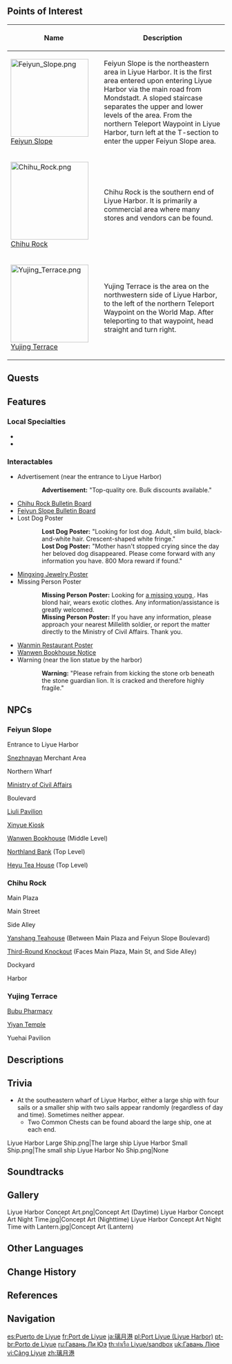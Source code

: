 {{About|the city|the nation|Liyue|the soundtrack|Liyue (Soundtrack)}}
{{Location Infobox
|image        = Liyue Harbor.png
|type         = Subarea
|type2        = Main City
|region       = Liyue
|area         = Sea of Clouds
}}
{{Location Intro|{{Lang|'''Liyue Harbor'''|zh=璃月港|zh_rm=Líyuè-gǎng|zh_tl=Liyue Harbor}}|description=<p>Before the [[Archon War]], [[Rex Lapis]] brought his people south of [[Mt. Tianheng]], to found what is now known as Liyue Harbor. They tried to expand their city to [[Guili Plains]], but after [[Guizhong]] died during the [[Archon War]], they moved back to Liyue Harbor. </p>}}

==Points of Interest==
{| class="article-table alternating-colors-table tdc1" style="width: 100%;"
! style="width: 200px;" | Name
! Description
|- id="Feiyun Slope"
| [[File:Feiyun Slope.png|180px]]<br />[[Feiyun Slope]]
| Feiyun Slope is the northeastern area in Liyue Harbor. It is the first area entered upon entering Liyue Harbor via the main road from Mondstadt. A sloped staircase separates the upper and lower levels of the area. From the northern Teleport Waypoint in Liyue Harbor, turn left at the T-section to enter the upper Feiyun Slope area.
|- id="Chihu Rock"
| [[File:Chihu Rock.png|180px]]<br />[[Chihu Rock]]
| Chihu Rock is the southern end of Liyue Harbor. It is primarily a commercial area where many stores and vendors can be found.
|- id="Yujing Terrace"
| [[File:Yujing Terrace.png|180px]]<br />[[Yujing Terrace]]
| Yujing Terrace is the area on the northwestern side of Liyue Harbor, to the left of the northern Teleport Waypoint on the World Map. After teleporting to that waypoint, head straight and turn right.
|}

==Quests==
{{Quests by Category List|heo=1}}

==Features==
===Local Specialties===
*{{Item|Glaze Lily}}
*{{Item|Silk Flower}}

===Interactables===
* Advertisement (near the entrance to Liyue Harbor)
{{Dialogue start}}
::'''Advertisement:''' "Top-quality ore. Bulk discounts available."
{{Dialogue end}}
*[[Chihu Rock Bulletin Board]]
*[[Feiyun Slope Bulletin Board]]
*Lost Dog Poster
{{Dialogue start}}
::'''Lost Dog Poster:''' "Looking for lost dog. Adult, slim build, black-and-white hair. Crescent-shaped white fringe."
::'''Lost Dog Poster:''' "Mother hasn't stopped crying since the day her beloved dog disappeared. Please come forward with any information you have. 800 Mora  reward if found."
{{Dialogue end}}
*[[Mingxing Jewelry#Mingxing Jewelry Poster|Mingxing Jewelry Poster]]
*Missing Person Poster
{{Dialogue start}}
::'''Missing Person Poster:''' Looking for [[Traveler's Sibling|a missing young {{MC|m=female|f=male}}]]. Has blond hair, wears exotic clothes. Any information/assistance is greatly welcomed.
::'''Missing Person Poster:''' If you have any information, please approach your nearest Millelith soldier, or report the matter directly to the Ministry of Civil Affairs. Thank you.
{{Dialogue end}}
*[[Wanmin Restaurant#Wanmin Restaurant Poster|Wanmin Restaurant Poster]]
*[[Wanwen Bookhouse#Wanwen Bookhouse Notice|Wanwen Bookhouse Notice]]
*Warning (near the lion statue by the harbor)
{{Dialogue start}}
::'''Warning:''' "Please refrain from kicking the stone orb beneath the stone guardian lion. It is cracked and therefore highly fragile."
{{Dialogue end}}

==NPCs==
===Feiyun Slope===
;Entrance to Liyue Harbor
{{Column|2|
* [[Bibo]] &mdash; Ship Owner
* [[Cai Le]] &mdash; Millelith
* [[Cai Xun]] &mdash; Millelith
* [[Changchang]] (Daytime)
* [[Linlang]] &mdash; Owner, [[Xigu Antiques]] (Daytime)
* [[Xiuhua]] &mdash; [[Baiju Guesthouse]] Waitress
* [[Zhang Shun]] &mdash; Peddler
}}

;[[Snezhnaya]]n Merchant Area
{{Column|2|
* [[Andrei]] &mdash; Manager, Northland Bank (Nighttime)
* [[Ivanovich]] &mdash; Traveling Merchant
* [[Kun]] &mdash; Millelith
* [[Nadia]] &mdash; Guard, Northland Bank (Daytime)
* [[Vlad]] &mdash; Guard, Northland Bank (Nighttime)
}}

;Northern Wharf
{{Column|2|
* [[Bolai]] &mdash; Boss, [[Wanyou Boutique]]
* [[Chaonan]] &mdash; Repairman (Daytime)
* [[Chaoxi]] (Nighttime)
* [[Chunshui]] (Daytime)
* [[Hongyu]]
* [[Jiangzhou]] (Daytime)
* [[Nervous An]] &mdash; Administrator, Maritime Authority
* [[Sisi]]
}}

;[[Ministry of Civil Affairs]]
{{Column|1|
* [[Big-Footed Dajiao]] (Daytime)
* [[Clerk Zhao]] &mdash; Clerk, Ministry of Civil Affairs (Daytime)
* [[Jiayi]] &mdash; Millelith
* [[Xu]] &mdash; Servant, Feiyun Commerce Guild
}}

;Boulevard
{{Column|2|
* [[Changshun]] &mdash; Merchant
* [[Ferrylady]] &mdash; Undertaker, [[Wangsheng Funeral Parlor]] (Nighttime)
* [[Linlang]] &mdash; Owner, Xigu Antiques (Nighttime)
* [[Tiantian]] &mdash; Recruiter, Adventurers' Guild
* [[Qiming]] &mdash; Fortuneteller (Nighttime)
* [[Xingxi]] &mdash; Owner, [[Mingxing Jewelry]]
* [[Yicheng]] &mdash; Millelith
* [[Yi Xian]] (Daytime) (Top Level)
* [[Yi Zhu]] (Daytime) (Top Level)
* [[Yi Zhu]] (Nighttime)
}}

;[[Liuli Pavilion]]
{{Column|1|
* [[Francis]] (Inside, Daytime)
* [[Hongru]] &mdash; Waiter, Liuli Pavilion (Inside)
* [[Licai]] &mdash; Waitress, Liuli Pavilion (Outside)
}}

;[[Xinyue Kiosk]]
{{Column|1|
* [[Francis]] (Inside, Nighttime)
* [[Heli]] &mdash; Waiter, Xinyue Kiosk (Inside)
* [[Yueshu]] &mdash; Waitress, Xinyue Kiosk (Outside)
}}

;[[Wanwen Bookhouse]] (Middle Level)
{{Column|1|
* [[Gao Fei]] (Daytime)
* [[Jifang]] &mdash; Boss, [[Wanwen Bookhouse]]
* [[Mu Chen]] (Daytime)
}}

;[[Northland Bank]] (Top Level)
{{Column|2|
* [[Andrei]] &mdash; Manager, Northland Bank (Inside, Daytime)
* [[Ekaterina]] &mdash; Receptionist, Northland Bank (Inside)
* [[Hao (Liyue Harbor)|Hao]] (Outside, Daytime)
* [[Huihui]] (Outside, Daytime)
* [[Mister Qi]] (Inside, Daytime)
* [[Nadia]] (Outside, Nighttime)
* [[Vlad]] (Outside, Daytime)
}}

;[[Heyu Tea House]] (Top Level)
{{Column|1|
* [[Changhu]] (Daytime)
* [[Clerk Zhao]] (Nighttime)
* [[Fan Er'ye]] &mdash; Boss, Heyu Tea House
* [[Gentry Maocai]] (Daytime)
* [[Tea Master Liu Su]] &mdash; Storyteller
}}

===Chihu Rock===
;Main Plaza
{{Column|2|
* [[Chen the Sharp]] &mdash; Street Food Vendor
* [[Dongsheng]] &mdash; Owner, [[Second Life]]
* [[Granny Shan]] &mdash; Toy Seller
* [[Manager Kuan]] &mdash; Shift Supervisor, [[Blackcliff Forge]] (Daytime)
* [[Qian]] &mdash; Miner
* [[Shitou]] &mdash; Boss, [[Jade Mystery]]
* [[Yiran]] (Daytime)
}}

;Main Street
{{Column|2|
* [[Big-Footed Dajiao]] (Nighttime)
* [[Captain Wu]] &mdash; Miner
* [[Chef Mao]] &mdash; Boss, [[Wanmin Restaurant]]
* [[Dugu Shuo]] (Daytime)
* [[Freki]] &mdash; Gourmet
* [[Gentry De'an]] (Daytime)
* [[Geri]] &mdash; Gourmet
* [[Katheryne]] &mdash; Receptionist, Adventurers' Guild
* [[Lan]] &mdash; Branch Master, Adventurers' Guild
* [[Master Zhang]] &mdash; Blacksmith, [[Hanfeng's Ironmongers]]
* [[Su Er'niang]] &mdash; Street Food Vendor
* [[Xiangming]] &mdash; Millelith
}}

;Side Alley
{{Column|1|
* [[Brother Qian]] &mdash; Handyman, Adventurers' Guild
* [[Hongyi]] &mdash; Millelith
* [[Tai]]
* [[Ying'er]] &mdash; Shop Assistant, Scent of Spring
}}

;[[Yanshang Teahouse]] (Between Main Plaza and Feiyun Slope Boulevard)
{{Column|1|
* [[Chuyi]] &mdash; Hostess, Yanshang Teahouse
* [[Guanhai]] &mdash; Sailor (Nighttime)
* [[The Fang]] &mdash; Security, Yanshang Teahouse
* [[The Halberd]] &mdash; Security, Yanshang Teahouse
}}

;[[Third-Round Knockout]] (Faces Main Plaza, Main St, and Side Alley)
{{Column|2|
* [[Degui]] &mdash; Boss, [[Third-Round Knockout]] (Daytime)
* [[Iron Tongue Tian]] &mdash; Storyteller
* [[Jiangzhou]] (Nighttime)
* [[Uncle Gao]] &mdash; Fishmonger (Nighttime)
* [[Uncle Sun]] &mdash; Fishmonger (Nighttime)
* [[Zhiruo]] &mdash; Waitress, Third-Round Knockout (Daytime)
}}

;Dockyard
{{Column|2|
* [[Hammer Li]] &mdash; Dockyard Laborer
* [[Jiawei]] &mdash; Liyue Angler
* [[Manager Xiao]] &mdash; Dockyard Supervisor (Daytime)
* [[Reekwind]] &mdash; Millelith
* [[Wrench Wang]] &mdash; Dockyard Laborer
}}

;Harbor
{{Column|2|
* [[Atsuko]]
* [[Gou San'er]] &mdash; Warehouse Manager
* [[Guanhai]] &mdash; Sailor (Daytime)
* [[Linling]]
* [[Little Fei]] (Daytime)
* [[Little Lulu]] (Daytime)
* [[Little Meng]] (Daytime)
* [[Mr. Qiang]] &mdash; Owner, Trusty Blade (Daytime)
* [[Ms. Yu]] &mdash; Secretary, Ministry of Civil Affairs
* [[Pinghai]] &mdash; Boatman
* [[Qiming]] &mdash; Fortune Teller (Daytime)
* [[Siyu]] (Daytime)
* [[Uncle Gao]] &mdash; Fishmonger (Daytime)
* [[Uncle Sun]] &mdash; Fishmonger (Daytime)
* [[Uncle Tian]] &mdash; Tianshu (Daytime)
* [[Wei]] (Daytime)
* [[Yong'an]] &mdash; Millelith
* [[Zhihua]] &mdash; Sailor (Daytime)
}}

===Yujing Terrace===
;[[Bubu Pharmacy]]
{{Column|2|
* [[Chenxiang]] (Daytime)
* [[Gentry De'an]] (Nighttime)
* [[Herbalist Gui]] &mdash; Pharmacist, Bubu Pharmacy
* [[Hongdou]] (Daytime)
* [[Huixin]] &mdash; Secretary, Yuehai Pavilion (Nighttime)
* [[Ren'yu]] (Daytime)
* [[Yikuo]] &mdash; Millelith
}}

;[[Yiyan Temple]]
{{Column|1|
* [[Bu'yun]] &mdash; Guide, [[Jade Chamber]]
}}

;Yuehai Pavilion
{{Column|2|
* [[Fengyan]] &mdash; Millelith Sergeant
* [[Huixin]] &mdash; Secretary, Yuehai Pavilion (Daytime)
* [[Jinzhong]] &mdash; Millelith
* [[Madame Ping]] (Daytime)
* [[Musheng]] (Daytime)
* [[Sturdy Wu]]
* [[Tieshan]] &mdash; Millelith
}}

==Descriptions==
{{Description|A prosperous port city where a thousand ships drop anchor. Under the aegis of countless contracts and regulations, innumerable goods change hands and grace the seven nations with their presence. Welcome to Liyue, wayfaring Traveler.|Viewpoint, [[Where Merchants Flock And All Ships Dock]]}}
{{Description|The establishment of the harbor kicked off Liyue's seafaring trade. As Teyvat's largest market harbor, the sheer amount of goods that flow to and from it is simply incomparable for other ports.<br />Every year during the [[Lantern Rite]] you can see thousands of lanterns ascend into the night sky — a Liyue event that you can't afford to miss.|[https://genshin.hoyoverse.com/en/map Exploration], Genshin Impact Official Site}}

==Trivia==
* At the southeastern wharf of Liyue Harbor, either a large ship with four sails or a smaller ship with two sails appear randomly (regardless of day and time). Sometimes neither appear.
** Two Common Chests can be found aboard the large ship, one at each end.
<gallery>
Liyue Harbor Large Ship.png|The large ship
Liyue Harbor Small Ship.png|The small ship
Liyue Harbor No Ship.png|None
</gallery>

==Soundtracks==
{{Soundtracks by Category Table|Liyue Harbor Soundtracks|header=Liyue Harbor}}

==Gallery==
<gallery>
Liyue Harbor Concept Art.png|Concept Art (Daytime)
Liyue Harbor Concept Art Night Time.jpg|Concept Art (Nighttime)
Liyue Harbor Concept Art Night Time with Lantern.jpg|Concept Art (Lantern)
</gallery>

==Other Languages==
{{Other Languages
|en      = Liyue Harbor
|zhs     = 璃月港
|zhs_rm  = Líyuè-gǎng
|zht     = 璃月港
|zht_rm  = Líyuè-gǎng
|zh_tl   = [[Liyue]] Harbor
|ja      = {{Rubi|璃|リー|月|ユェ|港|こう}}
|ja_rm   = Riiywe-kou<ref>[[Map]], Label: Liyue Harbor (Japanese)</ref>
|ja_tl   = Liyue Harbor
|ko      = 리월항
|ko_rm   = Riwol-hang
|ko_tl   = Liyue Harbor
|es      = Liyue
|fr      = Port de Liyue
|fr_tl   = Liyue Harbor
|ru      = Гавань Ли Юэ
|ru_tl   = Liyue Harbor
|th      = Liyue
|vi      = {{tt|Cảng|港}} Liyue
|vi_tl   = Liyue Harbor
|de      = Liyue
|id      = Liyue Harbor
|pt      = Porto de Liyue
|pt_tl   = Liyue Harbor
|tr      = Liyue Limanı
|tr_tl   = 
|it      = Porto di Liyue
|it_tl   = Liyue Harbor
}}

==Change History==
{{Change History|1.0}}

==References==
{{Reflist}}

==Navigation==
{{PoI Navbox|Liyue|state=collapsed}}
{{Area Navbox|Liyue}}

[[es:Puerto de Liyue]]
[[fr:Port de Liyue]]
[[ja:璃月港]]
[[pl:Port Liyue (Liyue Harbor)]]
[[pt-br:Porto de Liyue]]
[[ru:Гавань Ли Юэ]]
[[th:ท่าเรือ Liyue/sandbox]]
[[uk:Гавань Ліюе]]
[[vi:Cảng Liyue]]
[[zh:璃月港]]